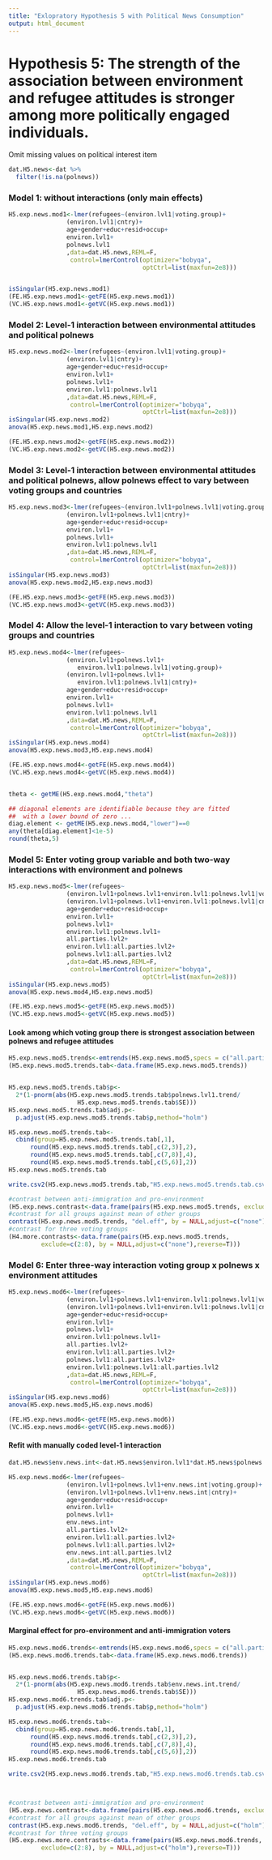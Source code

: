 ```yaml
---
title: "Exlopratory Hypothesis 5 with Political News Consumption"
output: html_document
---
```


# Hypothesis 5: The strength of the association between environment and refugee attitudes is stronger among more politically engaged individuals. 

Omit missing values on political interest item

```r
dat.H5.news<-dat %>%
  filter(!is.na(polnews))
```

### Model 1: without interactions (only main effects)

```r
H5.exp.news.mod1<-lmer(refugees~(environ.lvl1|voting.group)+
                (environ.lvl1|cntry)+
                age+gender+educ+resid+occup+
                environ.lvl1+
                polnews.lvl1
                ,data=dat.H5.news,REML=F,
                 control=lmerControl(optimizer="bobyqa",
                                     optCtrl=list(maxfun=2e8)))


isSingular(H5.exp.news.mod1)
(FE.H5.exp.news.mod1<-getFE(H5.exp.news.mod1))
(VC.H5.exp.news.mod1<-getVC(H5.exp.news.mod1))


```

\newpage

### Model 2: Level-1 interaction between environmental attitudes and political polnews

```r
H5.exp.news.mod2<-lmer(refugees~(environ.lvl1|voting.group)+
                (environ.lvl1|cntry)+
                age+gender+educ+resid+occup+
                environ.lvl1+
                polnews.lvl1+
                environ.lvl1:polnews.lvl1
                ,data=dat.H5.news,REML=F,
                 control=lmerControl(optimizer="bobyqa",
                                     optCtrl=list(maxfun=2e8)))
isSingular(H5.exp.news.mod2)
anova(H5.exp.news.mod1,H5.exp.news.mod2)

(FE.H5.exp.news.mod2<-getFE(H5.exp.news.mod2))
(VC.H5.exp.news.mod2<-getVC(H5.exp.news.mod2))

```

\newpage

### Model 3: Level-1 interaction between environmental attitudes and political polnews, allow polnews effect to vary between voting groups and countries

```r
H5.exp.news.mod3<-lmer(refugees~(environ.lvl1+polnews.lvl1|voting.group)+
                (environ.lvl1+polnews.lvl1|cntry)+
                age+gender+educ+resid+occup+
                environ.lvl1+
                polnews.lvl1+
                environ.lvl1:polnews.lvl1
                ,data=dat.H5.news,REML=F,
                 control=lmerControl(optimizer="bobyqa",
                                     optCtrl=list(maxfun=2e8)))
isSingular(H5.exp.news.mod3)
anova(H5.exp.news.mod2,H5.exp.news.mod3)

(FE.H5.exp.news.mod3<-getFE(H5.exp.news.mod3))
(VC.H5.exp.news.mod3<-getVC(H5.exp.news.mod3))

```


\newpage

### Model 4: Allow the level-1 interaction to vary between voting groups and countries

```r
H5.exp.news.mod4<-lmer(refugees~
                (environ.lvl1+polnews.lvl1+
                   environ.lvl1:polnews.lvl1|voting.group)+
                (environ.lvl1+polnews.lvl1+
                   environ.lvl1:polnews.lvl1|cntry)+
                age+gender+educ+resid+occup+
                environ.lvl1+
                polnews.lvl1+
                environ.lvl1:polnews.lvl1
                ,data=dat.H5.news,REML=F,
                 control=lmerControl(optimizer="bobyqa",
                                     optCtrl=list(maxfun=2e8)))
isSingular(H5.exp.news.mod4)
anova(H5.exp.news.mod3,H5.exp.news.mod4)

(FE.H5.exp.news.mod4<-getFE(H5.exp.news.mod4))
(VC.H5.exp.news.mod4<-getVC(H5.exp.news.mod4))


theta <- getME(H5.exp.news.mod4,"theta")

## diagonal elements are identifiable because they are fitted
##  with a lower bound of zero ...
diag.element <- getME(H5.exp.news.mod4,"lower")==0
any(theta[diag.element]<1e-5)
round(theta,5)

```

\newpage

### Model 5: Enter voting group variable and both two-way interactions with environment and polnews

```r
H5.exp.news.mod5<-lmer(refugees~
                (environ.lvl1+polnews.lvl1+environ.lvl1:polnews.lvl1|voting.group)+
                (environ.lvl1+polnews.lvl1+environ.lvl1:polnews.lvl1|cntry)+
                age+gender+educ+resid+occup+
                environ.lvl1+
                polnews.lvl1+
                environ.lvl1:polnews.lvl1+
                all.parties.lvl2+
                environ.lvl1:all.parties.lvl2+
                polnews.lvl1:all.parties.lvl2
                ,data=dat.H5.news,REML=F,
                 control=lmerControl(optimizer="bobyqa",
                                     optCtrl=list(maxfun=2e8)))
isSingular(H5.exp.news.mod5)
anova(H5.exp.news.mod4,H5.exp.news.mod5)

(FE.H5.exp.news.mod5<-getFE(H5.exp.news.mod5))
(VC.H5.exp.news.mod5<-getVC(H5.exp.news.mod5))

```

\newpage

#### Look among which voting group there is strongest association between polnews and refugee attitudes

```r
H5.exp.news.mod5.trends<-emtrends(H5.exp.news.mod5,specs = c("all.parties.lvl2"),var=c("polnews.lvl1"))
(H5.exp.news.mod5.trends.tab<-data.frame(H5.exp.news.mod5.trends))


H5.exp.news.mod5.trends.tab$p<-
  2*(1-pnorm(abs(H5.exp.news.mod5.trends.tab$polnews.lvl1.trend/
                   H5.exp.news.mod5.trends.tab$SE)))
H5.exp.news.mod5.trends.tab$adj.p<-
  p.adjust(H5.exp.news.mod5.trends.tab$p,method="holm")

H5.exp.news.mod5.trends.tab<-
  cbind(group=H5.exp.news.mod5.trends.tab[,1],
      round(H5.exp.news.mod5.trends.tab[,c(2,3)],2),
      round(H5.exp.news.mod5.trends.tab[,c(7,8)],4),
      round(H5.exp.news.mod5.trends.tab[,c(5,6)],2))
H5.exp.news.mod5.trends.tab

write.csv2(H5.exp.news.mod5.trends.tab,"H5.exp.news.mod5.trends.tab.csv")

#contrast between anti-immigration and pro-environment
(H5.exp.news.contrast<-data.frame(pairs(H5.exp.news.mod5.trends, exclude = c(2:9),reverse=T)))
#contrast for all groups against mean of other groups
contrast(H5.exp.news.mod5.trends, "del.eff", by = NULL,adjust=c("none"))
#contrast for three voting groups
(H4.more.contrasts<-data.frame(pairs(H5.exp.news.mod5.trends, 
         exclude=c(2:8), by = NULL,adjust=c("none"),reverse=T)))

```

\newpage

### Model 6: Enter three-way interaction voting group x polnews x environment attitudes

```r
H5.exp.news.mod6<-lmer(refugees~
                (environ.lvl1+polnews.lvl1+environ.lvl1:polnews.lvl1|voting.group)+
                (environ.lvl1+polnews.lvl1+environ.lvl1:polnews.lvl1|cntry)+
                age+gender+educ+resid+occup+
                environ.lvl1+
                polnews.lvl1+
                environ.lvl1:polnews.lvl1+
                all.parties.lvl2+
                environ.lvl1:all.parties.lvl2+
                polnews.lvl1:all.parties.lvl2+
                environ.lvl1:polnews.lvl1:all.parties.lvl2
                ,data=dat.H5.news,REML=F,
                 control=lmerControl(optimizer="bobyqa",
                                     optCtrl=list(maxfun=2e8)))
isSingular(H5.exp.news.mod6)
anova(H5.exp.news.mod5,H5.exp.news.mod6)

(FE.H5.exp.news.mod6<-getFE(H5.exp.news.mod6))
(VC.H5.exp.news.mod6<-getVC(H5.exp.news.mod6))

```

#### Refit with manually coded level-1 interaction

```r
dat.H5.news$env.news.int<-dat.H5.news$environ.lvl1*dat.H5.news$polnews.lvl1

H5.exp.news.mod6<-lmer(refugees~
                (environ.lvl1+polnews.lvl1+env.news.int|voting.group)+
                (environ.lvl1+polnews.lvl1+env.news.int|cntry)+
                age+gender+educ+resid+occup+
                environ.lvl1+
                polnews.lvl1+
                env.news.int+
                all.parties.lvl2+
                environ.lvl1:all.parties.lvl2+
                polnews.lvl1:all.parties.lvl2+
                env.news.int:all.parties.lvl2
                ,data=dat.H5.news,REML=F,
                 control=lmerControl(optimizer="bobyqa",
                                     optCtrl=list(maxfun=2e8)))
isSingular(H5.exp.news.mod6)
anova(H5.exp.news.mod5,H5.exp.news.mod6)

(FE.H5.exp.news.mod6<-getFE(H5.exp.news.mod6))
(VC.H5.exp.news.mod6<-getVC(H5.exp.news.mod6))

```


#### Marginal effect for pro-environment and anti-immigration voters

```r
H5.exp.news.mod6.trends<-emtrends(H5.exp.news.mod6,specs = c("all.parties.lvl2"),var=c("env.news.int"))
(H5.exp.news.mod6.trends.tab<-data.frame(H5.exp.news.mod6.trends))


H5.exp.news.mod6.trends.tab$p<-
  2*(1-pnorm(abs(H5.exp.news.mod6.trends.tab$env.news.int.trend/
                   H5.exp.news.mod6.trends.tab$SE)))
H5.exp.news.mod6.trends.tab$adj.p<-
  p.adjust(H5.exp.news.mod6.trends.tab$p,method="holm")

H5.exp.news.mod6.trends.tab<-
  cbind(group=H5.exp.news.mod6.trends.tab[,1],
      round(H5.exp.news.mod6.trends.tab[,c(2,3)],2),
      round(H5.exp.news.mod6.trends.tab[,c(7,8)],4),
      round(H5.exp.news.mod6.trends.tab[,c(5,6)],2))
H5.exp.news.mod6.trends.tab

write.csv2(H5.exp.news.mod6.trends.tab,"H5.exp.news.mod6.trends.tab.csv")



#contrast between anti-immigration and pro-environment
(H5.exp.news.contrast<-data.frame(pairs(H5.exp.news.mod6.trends, exclude = c(2:9),reverse=T)))
#contrast for all groups against mean of other groups
contrast(H5.exp.news.mod6.trends, "del.eff", by = NULL,adjust=c("holm"))
#contrast for three voting groups
(H5.exp.news.more.contrasts<-data.frame(pairs(H5.exp.news.mod6.trends, 
         exclude=c(2:8), by = NULL,adjust=c("holm"),reverse=T)))



```

